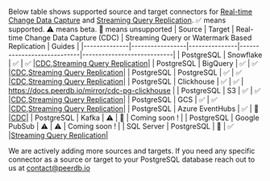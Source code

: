 
Below table shows supported source and target connectors for [Real-time Change Data Capture](/usecases/Real-time%20CDC/overview) and [Streaming Query Replication](/usecases/Streaming%20Query%20Replication/overview). ✅ means supported. ⚠️  means beta. 🛑 means unsupported
| Source       | Target          | Real-time Change Data Capture (CDC) | Streaming Query or Watermark Based Replication | Guides |
|--------------|-----------------|---------------|----------------------------|----------------------------|
| PostgreSQL   | Snowflake       |       ✅       |            ✅              |[CDC](/usecases/Real-time%20CDC/postgres-to-snowflake),[Streaming Query Replication](/usecases/Streaming%20Query%20Replication/postgres-to-snowflake)|
| PostgreSQL   | BigQuery        |       ✅       |            ✅              |[CDC](/usecases/Real-time%20CDC/postgres-to-bigquery),[Streaming Query Replication](/usecases/Streaming%20Query%20Replication/postgres-to-bigquery)|
| PostgreSQL   | PostgreSQL     |       ✅       |            ✅              |[CDC](/usecases/Real-time%20CDC/postgres-to-postgres),[Streaming Query Replication](/usecases/Streaming%20Query%20Replication/postgres-to-postgres)|
| PostgreSQL   | Clickhouse          |      ✅      |            ✅             | https://docs.peerdb.io/mirror/cdc-pg-clickhouse |
| PostgreSQL   | S3              |       ✅       |            ✅              |[CDC](/usecases/Real-time%20CDC/postgres-to-cloud),[Streaming Query Replication](/usecases/Streaming%20Query%20Replication/postgres-to-s3)|
| PostgreSQL   | GCS              |       ✅       |            ✅              |[CDC](/usecases/Real-time%20CDC/postgres-to-cloud),[Streaming Query Replication](/usecases/Streaming%20Query%20Replication/postgres-to-s3)|
| PostgreSQL   | Azure EventHubs |      ✅      |            🛑             |[CDC](/usecases/Real-time%20CDC/postgres-to-azure-eventhubs)|
| PostgreSQL   | Kafka          |      ⚠️      |            🛑             | Coming soon ! |
| PostgreSQL   | Google PubSub          |     ⚠️       |            ⚠️             | Coming soon ! |
| SQL Server   | PostgreSQL     |      🛑      |            ✅             |[Streaming Query Replication](/usecases/Streaming%20Query%20Replication/sqlserver-to-postgres)|

We are actively adding more sources and targets. If you need any specific connector as a source or target to your PostgreSQL database reach out to us at contact@peerdb.io